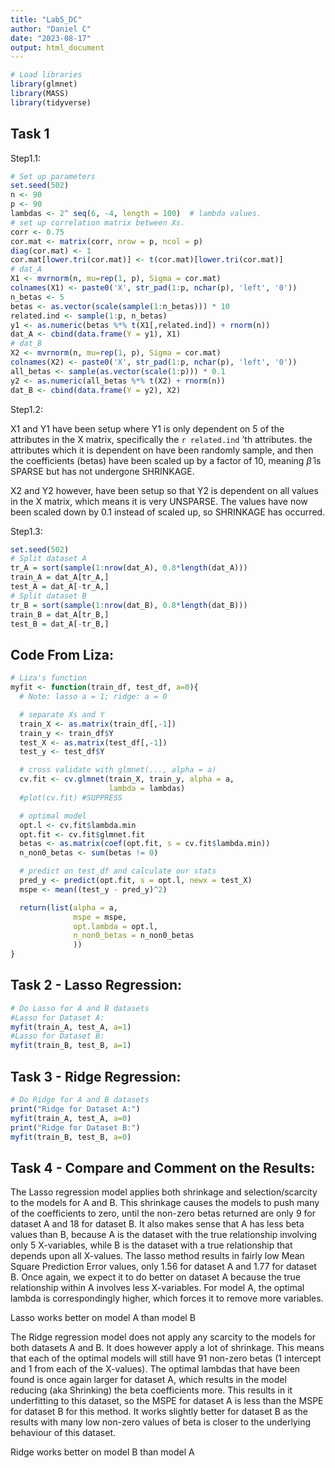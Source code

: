 ```yaml
---
title: "Lab5_DC"
author: "Daniel C"
date: "2023-08-17"
output: html_document
---
```





```r
# Load libraries
library(glmnet)
library(MASS)
library(tidyverse)
```

## Task 1

Step1.1:

```r
# Set up parameters
set.seed(502) 
n <- 90  
p <- 90  
lambdas <- 2^ seq(6, -4, length = 100)  # lambda values.
# set up correlation matrix between Xs.
corr <- 0.75
cor.mat <- matrix(corr, nrow = p, ncol = p)
diag(cor.mat) <- 1
cor.mat[lower.tri(cor.mat)] <- t(cor.mat)[lower.tri(cor.mat)]
# dat_A
X1 <- mvrnorm(n, mu=rep(1, p), Sigma = cor.mat)
colnames(X1) <- paste0('X', str_pad(1:p, nchar(p), 'left', '0'))
n_betas <- 5
betas <- as.vector(scale(sample(1:n_betas))) * 10
related.ind <- sample(1:p, n_betas)
y1 <- as.numeric(betas %*% t(X1[,related.ind]) + rnorm(n))
dat_A <- cbind(data.frame(Y = y1), X1)
# dat_B
X2 <- mvrnorm(n, mu=rep(1, p), Sigma = cor.mat)
colnames(X2) <- paste0('X', str_pad(1:p, nchar(p), 'left', '0'))
all_betas <- sample(as.vector(scale(1:p))) * 0.1
y2 <- as.numeric(all_betas %*% t(X2) + rnorm(n))
dat_B <- cbind(data.frame(Y = y2), X2)
```

Step1.2:

X1 and Y1 have been setup where Y1 is only dependent on 5 of the attributes in the X matrix, specifically the `r related.ind` 'th attributes. the attributes which it is dependent on have been randomly sample, and then the coefficients (betas) have been scaled up by a factor of 10, meaning $\hat\beta$ is SPARSE but has not undergone SHRINKAGE.

X2 and Y2 however, have been setup so that Y2 is dependent on all values in the X matrix, which means it is very UNSPARSE. The values have now been scaled down by 0.1 instead of scaled up, so SHRINKAGE has occurred.


Step1.3:

```r
set.seed(502) 
# Split dataset A
tr_A = sort(sample(1:nrow(dat_A), 0.8*length(dat_A)))
train_A = dat_A[tr_A,]
test_A = dat_A[-tr_A,]
# Split dataset B
tr_B = sort(sample(1:nrow(dat_B), 0.8*length(dat_B)))
train_B = dat_A[tr_B,]
test_B = dat_A[-tr_B,]
```

## Code From Liza:

```r
# Liza's function
myfit <- function(train_df, test_df, a=0){
  # Note: lasso a = 1; ridge: a = 0

  # separate Xs and Y
  train_X <- as.matrix(train_df[,-1])
  train_y <- train_df$Y
  test_X <- as.matrix(test_df[,-1])
  test_y <- test_df$Y

  # cross validate with glmnet(..., alpha = a)
  cv.fit <- cv.glmnet(train_X, train_y, alpha = a,
                      lambda = lambdas)
  #plot(cv.fit) #SUPPRESS

  # optimal model
  opt.l <- cv.fit$lambda.min
  opt.fit <- cv.fit$glmnet.fit
  betas <- as.matrix(coef(opt.fit, s = cv.fit$lambda.min))
  n_non0_betas <- sum(betas != 0)

  # predict on test_df and calculate our stats
  pred_y <- predict(opt.fit, s = opt.l, newx = test_X)
  mspe <- mean((test_y - pred_y)^2)

  return(list(alpha = a,
              mspe = mspe,
              opt.lambda = opt.l,
              n_non0_betas = n_non0_betas
              ))
}
```

## Task 2 - Lasso Regression:

```r
# Do Lasso for A and B datasets
#Lasso for Dataset A:
myfit(train_A, test_A, a=1)
#Lasso for Dataset B:
myfit(train_B, test_B, a=1)
```

## Task 3 - Ridge Regression:

```r
# Do Ridge for A and B datasets
print("Ridge for Dataset A:")
myfit(train_A, test_A, a=0)
print("Ridge for Dataset B:")
myfit(train_B, test_B, a=0)

```

## Task 4 - Compare and Comment on the Results:


The Lasso regression model applies both shrinkage and selection/scarcity to the models for A and B. This shrinkage causes the models to push many of the coefficients to zero, until the non-zero betas returned are only 9 for dataset A and 18 for dataset B. It also makes sense that A has less beta values than B, because A is the dataset with the true relationship involving only 5 X-variables, while B is the dataset with a true relationship that depends upon all X-values. The lasso method results in fairly low Mean Square Prediction Error values, only 1.56 for dataset A and 1.77 for dataset B. Once again, we expect it to do better on dataset A because the true relationship within A involves less X-variables. For model A, the optimal lambda is correspondingly higher, which forces it to remove more variables.

Lasso works better on model A than model B

The Ridge regression model does not apply any scarcity to the models for both datasets A and B. It does however apply a lot of shrinkage. This means that each of the optimal models will still have 91 non-zero betas (1 intercept and 1 from each of the X-values). The optimal lambdas that have been found is once again larger for dataset A, which results in the model reducing (aka Shrinking) the beta coefficients more. This results in it underfitting to this dataset, so the MSPE for dataset A is less than the MSPE for dataset B for this method. It works slightly better for dataset B as the results with many low non-zero values of beta is closer to the underlying behaviour of this dataset.

Ridge works better on model B than model A


















